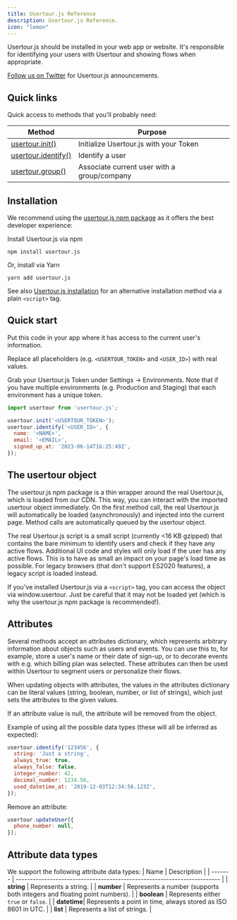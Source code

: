 ```yaml
---
title: Usertour.js Reference
description: Usertour.js Reference.
icon: "lemon"
---
```


Usertour.js should be installed in your web app or website. It's responsible for identifying your users with Usertour and showing flows when appropriate.

[Follow us on Twitter](https://x.com/usertourio) for Usertour.js announcements.

## Quick links

Quick access to methods that you'll probably need:

| Method                         | Purpose                                     |
| ------------------------------ | ------------------------------------------- |
| [usertour.init() ](/docs/developers/usertourjs-reference/method#init)     | Initialize Usertour.js with your Token️     |
| [usertour.identify() ](/docs/developers/usertourjs-reference/method#identify) | Identify a user️                            |
| [usertour.group() ](/docs/developers/usertourjs-reference/method#group)    | Associate current user with a group/company |

## Installation

We recommend using the [usertour.js npm package](/docs/developers/usertourjs-reference/installation#npm-installation) as it offers the best developer experience:

Install Usertour.js via npm

```shell
npm install usertour.js
```

Or, install via Yarn

```shell
yarn add usertour.js
```

See also [Usertour.js installation](/docs/developers/usertourjs-reference/installation) for an alternative installation method via a plain `<script>` tag.

## Quick start

Put this code in your app where it has access to the current user's information.

Replace all placeholders (e.g. `<USERTOUR_TOKEN>` and `<USER_ID>`) with real values.

Grab your Usertour.js Token under Settings -> Environments. Note that if you have multiple environments (e.g. Production and Staging) that each environment has a unique token.

```javascript
import usertour from 'usertour.js';

usertour.init('<USERTOUR_TOKEN>');
usertour.identify('<USER_ID>', {
  name: '<NAME>',
  email: '<EMAIL>',
  signed_up_at: '2023-06-14T16:25:49Z',
});
```

## The usertour object

The usertour.js npm package is a thin wrapper around the real Usertour.js, which is loaded from our CDN. This way, you can interact with the imported usertour object immediately. On the first method call, the real Usertour.js will automatically be loaded (asynchronously) and injected into the current page. Method calls are automatically queued by the usertour object.

The real Usertour.js script is a small script (currently \<16 KB gzipped) that contains the bare minimum to identify users and check if they have any active flows. Additional UI code and styles will only load if the user has any active flows. This is to have as small an impact on your page's load time as possible. For legacy browsers (that don't support ES2020 features), a legacy script is loaded instead.

If you've installed Usertour.js via a `<script>` tag, you can access the object via window.usertour. Just be careful that it may not be loaded yet (which is why the usertour.js npm package is recommended!).

## Attributes

Several methods accept an attributes dictionary, which represents arbitrary information about objects such as users and events. You can use this to, for example, store a user's name or their date of sign-up, or to decorate events with e.g. which billing plan was selected. These attributes can then be used within Usertour to segment users or personalize their flows.

When updating objects with attributes, the values in the attributes dictionary can be literal values (string, boolean, number, or list of strings), which just sets the attributes to the given values.

If an attribute value is null, the attribute will be removed from the object.

Example of using all the possible data types (these will all be inferred as expected):

```javascript
usertour.identify('123456', {
  string: 'Just a string',
  always_true: true,
  always_false: false,
  integer_number: 42,
  decimal_number: 1234.56,
  used_datetime_at: '2019-12-03T12:34:56.123Z',
});
```

Remove an attribute:

```javascript
usertour.updateUser({
  phone_number: null,
});
```

## Attribute data types
We support the following attribute data types:
| Name | Description |
| ------- | ------------------------------------------------------------------------ |
| **string** | Represents a string. |
| **number** | Represents a number (supports both integers and floating point numbers). |
| **boolean** | Represents either `true` or `false`. |
| **datetime**| Represents a point in time, always stored as ISO 8601 in UTC. |
| **list** | Represents a list of strings. |
